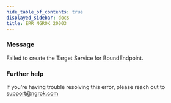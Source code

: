 ```yaml
---
hide_table_of_contents: true
displayed_sidebar: docs
title: ERR_NGROK_20003
---
```


### Message

Failed to create the Target Service for BoundEndpoint.

### Further help

If you're having trouble resolving this error, please reach out to [support@ngrok.com](mailto:support@ngrok.com?subject=Help%20with%20ERR_NGROK_20003)
